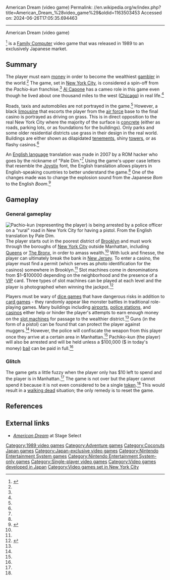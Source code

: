 American Dream (video game)
Permalink: //en.wikipedia.org/w/index.php?title=American_Dream_%28video_game%29&oldid=1163503453
Accessed on: 2024-06-26T17:05:35.694463



------
American Dream (video game)
{{Infobox video game
|title = American Dream
|image = AmericanDreamTitleScreen.PNG
|caption = Title screen
|developer = [[C-Dream]]<ref name="hcoregame101">{{cite web | url = http://www.hardcoregaming101.net/americandream/americandream.htm | title = Hardcore Gaming 101 | accessdate = 2010-01-04| archiveurl= https://web.archive.org/web/20100102060756/http://www.hardcoregaming101.net/americandream/americandream.htm| archivedate= 2 January 2010 | url-status= live}}</ref>
|publisher = Coconuts Japan<ref name="gfad"/>
|released = {{vgrelease|JP|September 23, 1989<ref name="gfad">{{cite web| url = http://www.gamefaqs.com/console/nes/data/579478.html| title = Release information | publisher = [[GameFAQs]] | date = | accessdate = 2008-05-12}}</ref>}}
|genre = [[Adventure game|Adventure]] <br> [[Casino game|Casino]]<ref name="gfad"/>
|modes = [[Single-player video game|Single-player]]
|platforms = [[Nintendo Entertainment System|Family Computer]]<ref name="gfad"/>
}}

{{nihongo|'''''American Dream'''''|アメリカンドリーム||"American Dream"}}<ref>{{cite web | url = http://superfamicom.org/famicom/info/american-dream/| title = Japanese title | publisher = superfamicom.org | date = | accessdate = 2008-05-12}}</ref> is a [[Nintendo Entertainment System|Family Computer]] video game that was released in 1989 to an exclusively Japanese market.

==Summary==
The player must earn [[United States dollar|money]] in order to become the wealthiest [[gambler]] in the world.<ref name="hcoregame101"/> The game, set in [[New York City]], is considered a spin-off from the ''Pachio-kun'' franchise.<ref name="hcoregame101"/> [[Al Capone]] has a cameo role in this game even though he lived about one thousand miles to the west ([[Chicago]]) in real life.<ref name="gamefaqs"/>

Roads, taxis and automobiles are not portrayed in the game.<ref name="hcoregame101"/> However, a black [[limousine]] that escorts the player from the [[air force]] base to the final casino is portrayed as driving on grass. This is in direct opposition to the real New York City where the majority of the surface is [[concrete]] (either as roads, parking lots, or as foundations for the buildings). Only parks and some older residential districts use grass in their design in the real world. Buildings are either shown as dilapidated [[Apartment building|tenement]]s, shiny [[tower]]s, or as flashy casinos.<ref name="hcoregame101"/>

An [[English language]] translation was made in 2007 by a ROM hacker who goes by the nickname of "Pale Dim."<ref name="paledimromhack"/> Using the game's upper case letters that resemble the [[Joystix]] font, the English translation allows players in English-speaking countries to better understand the game.<ref name="paledimromhack"/> One of the changes made was to change the explosion sound from the Japanese ''Bom'' to the English ''Boom''.<ref name="paledimromhack">{{cite web |date= |title=English translation information |url=https://www.romhacking.net/translations/1102 |accessdate=2008-10-18 |publisher=ROM Hacking}}</ref>

==Gameplay==

===General gameplay===
[[File:AmericanDreamYouAreUnderArrest.PNG|thumb|left|Pachio-kun (representing the player) is being arrested by a police officer on a "rural" road in New York City for having a pistol. From the English translation by Pale Dim.]]
The player starts out in the poorest district of [[Brooklyn]] and must work through the boroughs of [[New York City]] outside Manhattan, including [[Queens]] or [[The Bronx]], in order to amass wealth.<ref name="gamefaqs"/>  With luck and finesse, the player can ultimately break the bank in [[New Jersey]].  To enter a casino, the player must find a permit (which serves as photo identification for the casinos) somewhere in Brooklyn.<ref name="gamefaqs"/> Slot machines come in denominations from $1–$100000 depending on the neighborhood and the presence of a [[Very Important Person|VIP]] card. Three types of slot machines can be played at each level and the player is photographed when winning the jackpot.<ref name="gamefaqs">{{cite web | url = http://www.gamefaqs.com/console/nes/file/579478/47575| title = Game summary | publisher = GameFAQs | date = | accessdate = 2008-05-12}}</ref>

Players must be wary of [[dice game]]s that have dangerous risks in addition to [[card game]]s - they randomly appear like monster battles in traditional role-playing games. Many buildings including [[airport]]s, [[police station]]s, and [[casino]]s either help or hinder the player's attempts to earn enough money on the [[slot machine]]s for passage to the wealthier district.<ref name="gamefaqs"/> Guns (in the form of a pistol) can be found that can protect the player against muggers.<ref name="hcoregame101"/> However, the police will confiscate the weapon from this player once they arrive at a certain area in Manhattan.<ref name="hcoregame101"/> Pachiko-kun (the player) will also be arrested and will be held unless a $100,000 (${{formatnum:{{Inflation|US|100000|1989|r=2}}}} in today's money) [[bail]] can be paid in full.<ref name="gamefaqs"/>

===Glitch===
The game gets a little fuzzy when the player only has $10 left to spend and the player is in Manhattan.<ref name="gamefaqs"/> The game is not over but the player cannot spend it because it is not even considered to be a single [[Token coin|token]].<ref name="gamefaqs"/> This would result in a [[Unwinnable|walking dead]] situation; the only remedy is to reset the game.

==References==
{{Reflist}}

==External links==
* [https://web.archive.org/web/20110716130722/http://www.stageselect.com/games/game.aspx?gameid=13445&fromint=1 ''American Dream''] at Stage Select

{{DEFAULTSORT:American Dream (video game)}}
[[Category:1989 video games]]
[[Category:Adventure games]]
[[Category:Coconuts Japan games]]
[[Category:Japan-exclusive video games]]
[[Category:Nintendo Entertainment System games]]
[[Category:Nintendo Entertainment System-only games]]
[[Category:Single-player video games]]
[[Category:Video games developed in Japan]]
[[Category:Video games set in New York City]]
